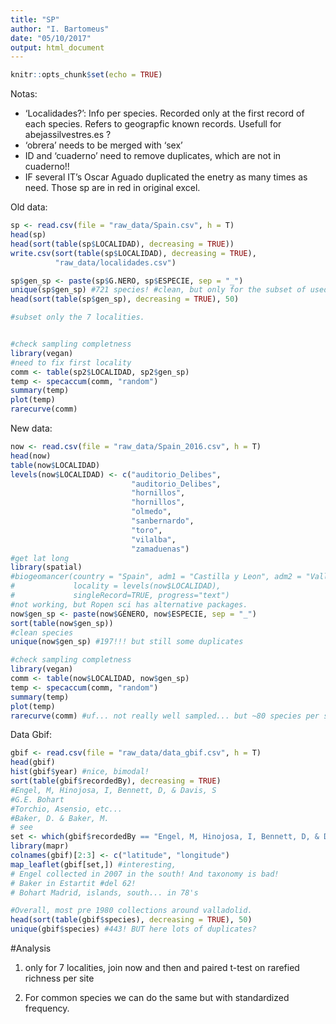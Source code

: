 ```yaml
---
title: "SP"
author: "I. Bartomeus"
date: "05/10/2017"
output: html_document
---
```


```r
knitr::opts_chunk$set(echo = TRUE)
```

Notas:

- 'Localidades?': Info per species. Recorded only at the first record of each species. Refers to geograpfic known records. Usefull for abejassilvestres.es ?
- 'obrera' needs to be merged with 'sex'
- ID and 'cuaderno' need to remove duplicates, which are not in cuaderno!!
- IF several IT's Oscar Aguado duplicated the enetry as many times as need. Those sp are in red in original excel.


Old data:

```r
sp <- read.csv(file = "raw_data/Spain.csv", h = T)
head(sp)
head(sort(table(sp$LOCALIDAD), decreasing = TRUE))
write.csv(sort(table(sp$LOCALIDAD), decreasing = TRUE),
          "raw_data/localidades.csv")

sp$gen_sp <- paste(sp$G.NERO, sp$ESPECIE, sep = "_")
unique(sp$gen_sp) #721 species! #clean, but only for the subset of used data. The 7 localities.
head(sort(table(sp$gen_sp), decreasing = TRUE), 50)

#subset only the 7 localities.


#check sampling completness
library(vegan)
#need to fix first locality
comm <- table(sp2$LOCALIDAD, sp2$gen_sp)
temp <- specaccum(comm, "random")
summary(temp)
plot(temp)
rarecurve(comm)

```

New data:

```r
now <- read.csv(file = "raw_data/Spain_2016.csv", h = T)
head(now)
table(now$LOCALIDAD)
levels(now$LOCALIDAD) <- c("auditorio_Delibes",
                           "auditorio_Delibes",
                           "hornillos",
                           "hornillos",
                           "olmedo",
                           "sanbernardo",
                           "toro",
                           "vilalba",
                           "zamaduenas")
#get lat long
library(spatial)
#biogeomancer(country = "Spain", adm1 = "Castilla y Leon", adm2 = "Valladolid", 
#             locality = levels(now$LOCALIDAD), 
#             singleRecord=TRUE, progress="text")
#not working, but Ropen sci has alternative packages.
now$gen_sp <- paste(now$GÉNERO, now$ESPECIE, sep = "_")
sort(table(now$gen_sp))
#clean species
unique(now$gen_sp) #197!!! but still some duplicates 

#check sampling completness
library(vegan)
comm <- table(now$LOCALIDAD, now$gen_sp)
temp <- specaccum(comm, "random")
summary(temp)
plot(temp)
rarecurve(comm) #uf... not really well sampled... but ~80 species per site it's quite good!
```

Data Gbif:
```r
gbif <- read.csv(file = "raw_data/data_gbif.csv", h = T)
head(gbif)
hist(gbif$year) #nice, bimodal!
sort(table(gbif$recordedBy), decreasing = TRUE)
#Engel, M, Hinojosa, I, Bennett, D, & Davis, S
#G.E. Bohart
#Torchio, Asensio, etc...
#Baker, D. & Baker, M.
# see
set <- which(gbif$recordedBy == "Engel, M, Hinojosa, I, Bennett, D, & Davis, S")
library(mapr)
colnames(gbif)[2:3] <- c("latitude", "longitude") 
map_leaflet(gbif[set,]) #interesting, 
# Engel collected in 2007 in the south! And taxonomy is bad!
# Baker in Estartit #del 62! 
# Bohart Madrid, islands, south... in 78's

#Overall, most pre 1980 collections around valladolid.
head(sort(table(gbif$species), decreasing = TRUE), 50)
unique(gbif$species) #443! BUT here lots of duplicates?
```

#Analysis

1) only for 7 localities, join now and then and paired t-test on rarefied richness per site

2) For common species we can do the same but with standardized frequency.




